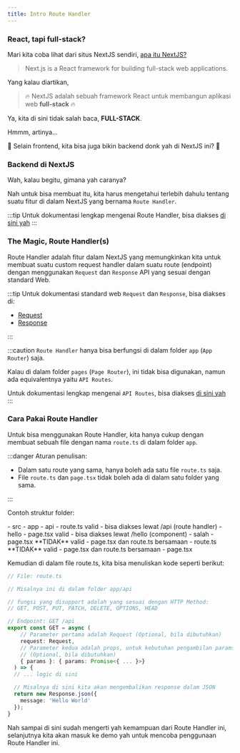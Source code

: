 ```yaml
---
title: Intro Route Handler
---
```



### React, tapi full-stack?

Mari kita coba lihat dari situs NextJS sendiri, [apa itu NextJS?](https://nextjs.org/docs)

> Next.js is a React framework for building full-stack web applications.

Yang kalau diartikan,

> 🔥 NextJS adalah sebuah framework React untuk membangun aplikasi web **full-stack** 🔥

Ya, kita di sini tidak salah baca, **FULL-STACK**.

Hmmm, artinya... 

🤔 Selain frontend, kita bisa juga bikin backend donk yah di NextJS ini? 🤔

### Backend di NextJS

Wah, kalau begitu, gimana yah caranya?

Nah untuk bisa membuat itu, kita harus mengetahui terlebih dahulu tentang suatu fitur di dalam NextJS yang bernama `Route Handler`.

:::tip
Untuk dokumentasi lengkap mengenai Route Handler, bisa diakses [di sini yah](https://nextjs.org/docs/app/building-your-application/routing/route-handlers)
:::

### The Magic, Route Handler(s)

Route Handler adalah fitur dalam NextJS yang memungkinkan kita untuk membuat suatu custom request handler dalam suatu route (endpoint) dengan menggunakan `Request` dan `Response` API yang sesuai dengan standard Web.

:::tip
Untuk dokumentasi standard web `Request` dan `Response`, bisa diakses di:

- [Request](https://developer.mozilla.org/en-US/docs/Web/API/Request)
- [Response](https://developer.mozilla.org/en-US/docs/Web/API/Response)

:::

:::caution
`Route Handler` hanya bisa berfungsi di dalam folder `app` (`App Router`) saja.

Kalau di dalam folder `pages` (`Page Router`), ini tidak bisa digunakan, namun ada equivalentnya yaitu `API Routes`.

Untuk dokumentasi lengkap mengenai `API Routes`, bisa diakses [di sini yah](https://nextjs.org/docs/pages/building-your-application/routing/api-routes)
:::

### Cara Pakai Route Handler

Untuk bisa menggunakan Route Handler, kita hanya cukup dengan membuat sebuah file dengan nama `route.ts` di dalam folder `app`.

:::danger
Aturan penulisan:

- Dalam satu route yang sama, hanya boleh ada satu file `route.ts` saja.
- File `route.ts` dan `page.tsx` tidak boleh ada di dalam satu folder yang sama.

:::

Contoh struktur folder:

<FileTree>
- src
  - app
    - api
      - route.ts valid - bisa diakses lewat /api (route handler)
    - hello
      - page.tsx valid - bisa diakses lewat /hello (component)
    - salah
      - page.tsx **TIDAK** valid - page.tsx dan route.ts bersamaan
      - route.ts **TIDAK** valid - page.tsx dan route.ts bersamaan
    - page.tsx
</FileTree>

Kemudian di dalam file route.ts, kita bisa menuliskan kode seperti berikut:

```ts
// File: route.ts

// Misalnya ini di dalam folder app/api

// fungsi yang disupport adalah yang sesuai dengan HTTP Method:
// GET, POST, PUT, PATCH, DELETE, OPTIONS, HEAD

// Endpoint: GET /api
export const GET = async (
    // Parameter pertama adalah Request (Optional, bila dibutuhkan)
    request: Request,
    // Parameter kedua adalah props, untuk kebutuhan pengambilan params 
    // (Optional, bila dibutuhkan)
    { params }: { params: Promise<{ ... }>}
  ) => {
  // ... logic di sini

  // Misalnya di sini kita akan mengembalikan response dalam JSON
  return new Response.json({
    message: 'Hello World'
  });
}
```

Nah sampai di sini sudah mengerti yah kemampuan dari Route Handler ini, selanjutnya kita akan masuk ke demo yah untuk mencoba penggunaan Route Handler ini.